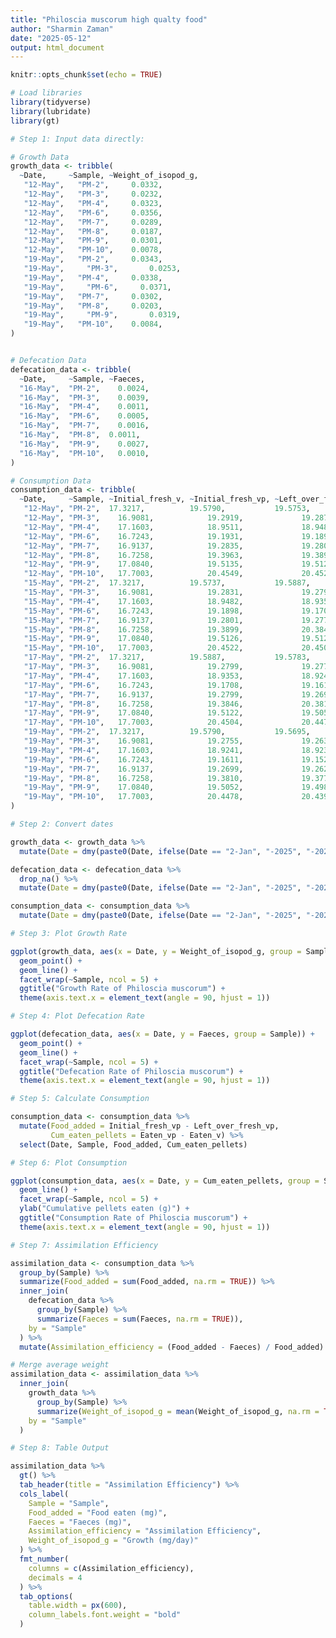 ```yaml
---
title: "Philoscia muscorum high qualty food"
author: "Sharmin Zaman"
date: "2025-05-12"
output: html_document
---
```


```r
knitr::opts_chunk$set(echo = TRUE)

```
```r
# Load libraries
library(tidyverse)
library(lubridate)
library(gt)

# Step 1: Input data directly:

# Growth Data
growth_data <- tribble(
  ~Date,     ~Sample, ~Weight_of_isopod_g,
   "12-May",   "PM-2",     0.0332,
   "12-May",   "PM-3",     0.0232,
   "12-May",   "PM-4",     0.0323,
   "12-May",   "PM-6",     0.0356,
   "12-May",   "PM-7",     0.0289,
   "12-May",   "PM-8",     0.0187,
   "12-May",   "PM-9",     0.0301,
   "12-May",   "PM-10",    0.0078,
   "19-May",   "PM-2",     0.0343,
   "19-May",	 "PM-3",	   0.0253,
   "19-May",   "PM-4",	   0.0338,
   "19-May",	 "PM-6",     0.0371,
   "19-May",   "PM-7",	   0.0302,
   "19-May",   "PM-8",     0.0203,
   "19-May",	 "PM-9",	   0.0319,
   "19-May",   "PM-10",	   0.0084,
)


# Defecation Data
defecation_data <- tribble(
  ~Date,     ~Sample, ~Faeces,
  "16-May",	 "PM-2",	0.0024,
  "16-May",	 "PM-3",	0.0039,
  "16-May",  "PM-4",	0.0011,
  "16-May",	 "PM-6",	0.0005,
  "16-May",  "PM-7",	0.0016,
  "16-May",  "PM-8",  0.0011,
  "16-May",	 "PM-9",	0.0027,
  "16-May",  "PM-10",	0.0010,
)

# Consumption Data
consumption_data <- tribble(
  ~Date,     ~Sample, ~Initial_fresh_v, ~Initial_fresh_vp, ~Left_over_fresh_vp, ~Eaten_v, ~Eaten_vp,
   "12-May", "PM-2",  17.3217,          19.5790,           19.5753,             16.2696,  16.2696,
   "12-May", "PM-3",	16.9081,        	19.2919,        	 19.2878,	            17.1427,	17.1427,
   "12-May", "PM-4",	17.1603,	        18.9511,	         18.9482,	            16.9737,  16.9737,
   "12-May", "PM-6",	16.7243,	        19.1931,	         19.1898,	            16.8839,	16.8839,
   "12-May", "PM-7",	16.9137,	        19.2835,	         19.2801, 	          17.1452,	17.1452,
   "12-May", "PM-8",	16.7258, 	        19.3963,	         19.3899,	            17.3230,  17.3230,
   "12-May", "PM-9",	17.0840,	        19.5135,	         19.5126,           	17.0342,	17.0342,
   "12-May", "PM-10",	17.7003,	        20.4549,	         20.4522,	            17.2717,	17.2717,
   "15-May", "PM-2",  17.3217,          19.5737,           19.5887,             16.2696,  16.2702,
   "15-May", "PM-3",	16.9081,        	19.2831,        	 19.2799,	            17.1427,	17.1430,
   "15-May", "PM-4",	17.1603,	        18.9482,	         18.9353,	            16.9737,  16.9754,
   "15-May", "PM-6",	16.7243,	        19.1898,	         19.1708,	            16.8839,	16.8841,
   "15-May", "PM-7",	16.9137,	        19.2801,	         19.2779, 	          17.1452,	17.1460,
   "15-May", "PM-8",	16.7258, 	        19.3899,	         20.3846,	            17.3230,	17.3238,
   "15-May", "PM-9",	17.0840,	        19.5126,	         19.5122,           	17.0342,	17.0353,
   "15-May", "PM-10",	17.7003,	        20.4522,	         20.4504,	            17.2717,	17.2754,
   "17-May", "PM-2",  17.3217,          19.5887,           19.5783,             16.2696,  16.2724,
   "17-May", "PM-3",	16.9081,        	19.2799,        	 19.2775,	            17.1427,	17.1434,
   "17-May", "PM-4",	17.1603,	        18.9353,	         18.9241,	            16.9737,  16.9784,
   "17-May", "PM-6",	16.7243,	        19.1708,	         19.1611,	            16.8839,	16.8841,
   "17-May", "PM-7",	16.9137,	        19.2799,	         19.2699, 	          17.1452,	17.1464,
   "17-May", "PM-8",	16.7258, 	        19.3846,	         20.3810,	            17.3230,	17.3248,
   "17-May", "PM-9",	17.0840,	        19.5122,	         19.5052,           	17.0342,	17.0364,
   "17-May", "PM-10",	17.7003,	        20.4504,	         20.4478,	            17.2717,	17.2762,
   "19-May", "PM-2",  17.3217,          19.5790,           19.5695,             16.2696,  16.2742,
   "19-May", "PM-3",	16.9081,        	19.2755,        	 19.2635,	            17.1427,	17.1469,
   "19-May", "PM-4",	17.1603,	        18.9241,	         18.9234,	            16.9737,  16.9837,
   "19-May", "PM-6",	16.7243,	        19.1611,	         19.1523,	            16.8839,	16.8928,
   "19-May", "PM-7",	16.9137,	        19.2699,	         19.2627, 	          17.1452,	17.1530,
   "19-May", "PM-8",	16.7258, 	        19.3810,	         19.3773,	            17.3230,	17.3252,
   "19-May", "PM-9",	17.0840,	        19.5052,	         19.4986,           	17.0342,	17.0418,
   "19-May", "PM-10",	17.7003,	        20.4478,	         20.4393,	            17.2717,	17.2772,
)

# Step 2: Convert dates

growth_data <- growth_data %>%
  mutate(Date = dmy(paste0(Date, ifelse(Date == "2-Jan", "-2025", "-2024"))))

defecation_data <- defecation_data %>%
  drop_na() %>%
  mutate(Date = dmy(paste0(Date, ifelse(Date == "2-Jan", "-2025", "-2024"))))

consumption_data <- consumption_data %>%
  mutate(Date = dmy(paste0(Date, ifelse(Date == "2-Jan", "-2025", "-2024"))))

# Step 3: Plot Growth Rate

ggplot(growth_data, aes(x = Date, y = Weight_of_isopod_g, group = Sample)) +
  geom_point() +
  geom_line() +
  facet_wrap(~Sample, ncol = 5) +
  ggtitle("Growth Rate of Philoscia muscorum") +
  theme(axis.text.x = element_text(angle = 90, hjust = 1))

# Step 4: Plot Defecation Rate

ggplot(defecation_data, aes(x = Date, y = Faeces, group = Sample)) +
  geom_point() +
  geom_line() +
  facet_wrap(~Sample, ncol = 5) +
  ggtitle("Defecation Rate of Philoscia muscorum") +
  theme(axis.text.x = element_text(angle = 90, hjust = 1))

# Step 5: Calculate Consumption

consumption_data <- consumption_data %>%
  mutate(Food_added = Initial_fresh_vp - Left_over_fresh_vp,
         Cum_eaten_pellets = Eaten_vp - Eaten_v) %>%
  select(Date, Sample, Food_added, Cum_eaten_pellets)

# Step 6: Plot Consumption

ggplot(consumption_data, aes(x = Date, y = Cum_eaten_pellets, group = Sample)) +
  geom_line() +
  facet_wrap(~Sample, ncol = 5) +
  ylab("Cumulative pellets eaten (g)") +
  ggtitle("Consumption Rate of Philoscia muscorum") +
  theme(axis.text.x = element_text(angle = 90, hjust = 1))

# Step 7: Assimilation Efficiency

assimilation_data <- consumption_data %>%
  group_by(Sample) %>%
  summarize(Food_added = sum(Food_added, na.rm = TRUE)) %>%
  inner_join(
    defecation_data %>%
      group_by(Sample) %>%
      summarize(Faeces = sum(Faeces, na.rm = TRUE)),
    by = "Sample"
  ) %>%
  mutate(Assimilation_efficiency = (Food_added - Faeces) / Food_added)

# Merge average weight
assimilation_data <- assimilation_data %>%
  inner_join(
    growth_data %>%
      group_by(Sample) %>%
      summarize(Weight_of_isopod_g = mean(Weight_of_isopod_g, na.rm = TRUE)),
    by = "Sample"
  )

# Step 8: Table Output

assimilation_data %>%
  gt() %>%
  tab_header(title = "Assimilation Efficiency") %>%
  cols_label(
    Sample = "Sample",
    Food_added = "Food eaten (mg)",
    Faeces = "Faeces (mg)",
    Assimilation_efficiency = "Assimilation Efficiency",
    Weight_of_isopod_g = "Growth (mg/day)"
  ) %>%
  fmt_number(
    columns = c(Assimilation_efficiency),
    decimals = 4
  ) %>%
  tab_options(
    table.width = px(600),
    column_labels.font.weight = "bold"
  )

```

